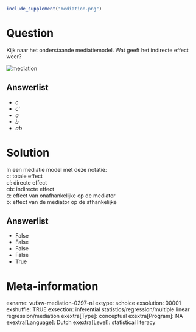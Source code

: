 ```r
include_supplement("mediation.png")
```

Question
========
Kijk naar het onderstaande mediatiemodel. Wat geeft het indirecte effect
weer?  
  
<img src="mediation.png" class="fr-fic fr-dii tvcss_2"
alt="mediation" />

Answerlist
----------
* *c*
* *c'*
* *a*
* *b*
* *ab*

Solution
========





In een mediatie model met deze notatie:  
c: totale effect  
c': directe effect  
αb: indirecte effect  
α: effect van onafhankelijke op de mediator  
b: effect van de mediator op de afhankelijke




Answerlist
----------
* False
* False
* False
* False
* True

Meta-information
================
exname: vufsw-mediation-0297-nl
extype: schoice
exsolution: 00001
exshuffle: TRUE
exsection: inferential statistics/regression/multiple linear regression/mediation
exextra[Type]: conceptual
exextra[Program]: NA
exextra[Language]: Dutch
exextra[Level]: statistical literacy

